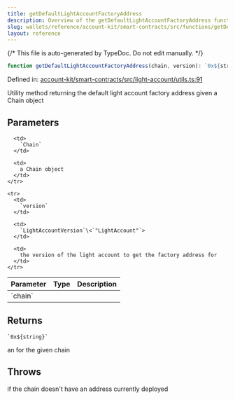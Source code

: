 ```yaml
---
title: getDefaultLightAccountFactoryAddress
description: Overview of the getDefaultLightAccountFactoryAddress function
slug: wallets/reference/account-kit/smart-contracts/src/functions/getDefaultLightAccountFactoryAddress
layout: reference
---
```


{/* This file is auto-generated by TypeDoc. Do not edit manually. */}

```ts
function getDefaultLightAccountFactoryAddress(chain, version): `0x${string}`;
```

Defined in: [account-kit/smart-contracts/src/light-account/utils.ts:91](https://github.com/alchemyplatform/aa-sdk/blob/9df5be8c23af4e472bcb503c17766b16da0ad87d/account-kit/smart-contracts/src/light-account/utils.ts#L91)

Utility method returning the default light account factory address given a Chain object

## Parameters

<table>
  <thead>
    <tr>
      <th align="left">Parameter</th>
      <th align="left">Type</th>
      <th align="left">Description</th>
    </tr>
  </thead>

  <tbody>
    <tr>
      <td>
        `chain`
      </td>

      <td>
        `Chain`
      </td>

      <td>
        a Chain object
      </td>
    </tr>

    <tr>
      <td>
        `version`
      </td>

      <td>
        `LightAccountVersion`\<`"LightAccount"`>
      </td>

      <td>
        the version of the light account to get the factory address for
      </td>
    </tr>

  </tbody>
</table>

## Returns

`` `0x${string}` ``

an for the given chain

## Throws

if the chain doesn't have an address currently deployed
